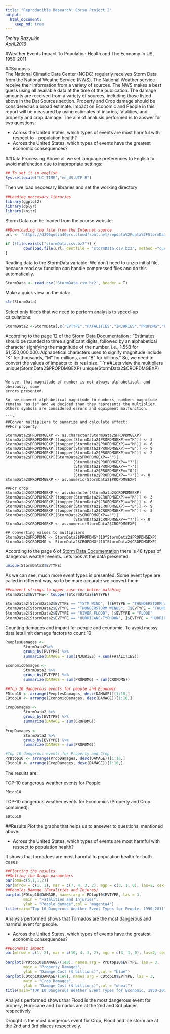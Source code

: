 ```yaml
---
title: "Reproducible Research: Corse Project 2"
output: 
  html_document:
    keep_md: true
---
```


*Dmitry Bazyukin*  
*April,2016*  

#Weather Events Impact To Population Health and The Economy In US, 1950-2011  
  
##Synopsis  
The National Climatic Data Center (NCDC) regularly receives Storm Data from the National Weathe Service (NWS). The National Weather service receive their information from a variety of sources. The NWS makes a best guess using all available data at the time of the publication. The damage amounts are received from a variety of sources, including those listed above in the Dat Sources section. Property and Crop damage should be considered as a broad estimate. Impact on Economic and People in this report will be measured by using estimates of injuries, fatalities, and property and crop damage. The aim of analusis performed is to answer for two questions:

 - Across the United States, which types of events are most harmful with respect to  -  population health?
 - Across the United States, which types of events have the greatest economic consequences?  
 
##Data Processing
Above all we set language preferences to English to avoid malfunction due to inapropriate settings:

```r
## To set it in english
Sys.setlocale("LC_TIME","en_US.UTF-8")
```

Then we load neccesary libraries and set the working directory
```r
##Loading neccesary libraries
library(ggplot2)
library(dplyr)
library(knitr)

```

Storm Data can be loaded from the course website:

```r
##Downloading the file from the Internet source
url <- "https://d396qusza40orc.cloudfront.net/repdata%2Fdata%2FStormData.csv.bz2" 

if (!file.exists("stormData.csv.bz2")) {
        download.file(url, destfile = "stormData.csv.bz2", method ="curl")
}
```

Reading data to the StormData variable. We don't need to unzip initial file, because
read.csv function can handle compressed files and do this automatically.
```r
StormData <- read.csv('StormData.csv.bz2', header = T)
```

Make a quick view on the data:
```r
str(StormData)
```

Select only fileds that we need to perform analysis to speed-up calculations:
```r
StormData2 <-StormData[,c("EVTYPE","FATALITIES","INJURIES","PROPDMG","PROPDMGEXP","CROPDMG","CROPDMGEXP")]
```

According to the page 12 of the [Storm Data Documentation](https://d396qusza40orc.cloudfront.net/repdata%2Fpeer2_doc%2Fpd01016005curr.pdf) :
"Estimates should be rounded to three significant digits, 
followed by an alphabetical character signifying the magnitude of the number,
i.e., 1.55B for $1,550,000,000. Alphabetical characters used to signify 
magnitude include “K” for thousands, “M” for millions, and “B” for billions."
So, we need to convert the values of impacts to its real size.
```r
##Lets view the multipliers
unique(StormData2$PROPDMGEXP)
unique(StormData2$CROPDMGEXP)
```

We see, that magnitude of number is not always alphabetical, and obviously, some
errors presented.

So, we convert alphabetical magnitude to numbers, numbers magnitude remains "as is" and we decided than they represents the multiplier.
Others symbols are considered errors and equipment malfunction.

```r
##Conver multipliers to sumarize and calculate effect:
##For property:

StormData2$PROPDMGEXP <- as.character(StormData2$PROPDMGEXP)
StormData2$PROPDMGEXP[(toupper(StormData2$PROPDMGEXP)=="K")] <- 3
StormData2$PROPDMGEXP[(toupper(StormData2$PROPDMGEXP)=="M")] <- 6
StormData2$PROPDMGEXP[(toupper(StormData2$PROPDMGEXP)=="B")] <- 9
StormData2$PROPDMGEXP[(toupper(StormData2$PROPDMGEXP)=="H")] <- 2
StormData2$PROPDMGEXP[(StormData2$PROPDMGEXP=="")|
                              (StormData2$PROPDMGEXP=="?")|
                              (StormData2$PROPDMGEXP=="-")|
                              (StormData2$PROPDMGEXP=="0")|
                              (StormData2$PROPDMGEXP=="+")] <- 0
StormData2$PROPDMGEXP <- as.numeric(StormData2$PROPDMGEXP)

##For crop:
StormData2$CROPDMGEXP <- as.character(StormData2$CROPDMGEXP)
StormData2$CROPDMGEXP[(toupper(StormData2$CROPDMGEXP)=="K")] <- 3
StormData2$CROPDMGEXP[(toupper(StormData2$CROPDMGEXP)=="M")] <- 6
StormData2$CROPDMGEXP[(toupper(StormData2$CROPDMGEXP)=="B")] <- 9
StormData2$CROPDMGEXP[(toupper(StormData2$CROPDMGEXP)=="H")] <- 2
StormData2$CROPDMGEXP[(StormData2$CROPDMGEXP=="")|
                              (StormData2$CROPDMGEXP=="?")] <- 0
StormData2$CROPDMGEXP <- as.numeric(StormData2$CROPDMGEXP)

## converting values to multipliers
StormData2$PROPDMG <- StormData2$PROPDMG*(10^StormData2$PROPDMGEXP)
StormData2$CROPDMG <- StormData2$CROPDMG*(10^StormData2$CROPDMGEXP)
```

According to the page 6 of  [Storm Data Documentation](https://d396qusza40orc.cloudfront.net/repdata%2Fpeer2_doc%2Fpd01016005curr.pdf) there is 48 types of dangerous 
weather events.
Lets look at the data presented:
```r
unique(StormData2$EVTYPE)
```

As we can see, much more event types is presented.
Some event type are called in different way, so to be more accurate we convert them.
```r
##convert strings to upper case for better matching
StormData2$EVTYPE<- toupper(StormData2$EVTYPE)

StormData2[StormData2$EVTYPE == "TSTM WIND", ]$EVTYPE = "THUNDERSTORM WIND"
StormData2[StormData2$EVTYPE == "THUNDERSTORM WINDS", ]$EVTYPE = "THUNDERSTORM WIND"
StormData2[StormData2$EVTYPE == "RIVER FLOOD", ]$EVTYPE = "FLOOD"
StormData2[StormData2$EVTYPE == "HURRICANE/TYPHOON", ]$EVTYPE = "HURRICANE"
```

Counting damages and impact for people and economic.
To avoid messy data lets limit damage factors to count 10
```r
PeoplesDamages <- 
        StormData2%>%
        group_by(EVTYPE) %>% 
        summarize(DAMAGE = sum(INJURIES) + sum(FATALITIES))

EconomicDamages <-
        StormData2 %>%
        group_by(EVTYPE) %>% 
        summarize(DAMAGE = sum(PROPDMG) + sum(CROPDMG))

##Top 10 dangerous events for people and Economic
PDtop10 <- arrange(PeoplesDamages, desc(DAMAGE))[1:10,]
EDtop10 <- arrange(EconomicDamages, desc(DAMAGE))[1:10,]

CropDamages <-
        StormData2 %>%
        group_by(EVTYPE) %>% 
        summarize(DAMAGE = sum(CROPDMG))

PropDamages <-
        StormData2 %>%
        group_by(EVTYPE) %>% 
        summarize(DAMAGE = sum(PROPDMG))

#Top 10 dangerous events for Property and Crop
PrDtop10 <- arrange(PropDamages, desc(DAMAGE))[1:10,]
CDtop10 <- arrange(CropDamages, desc(DAMAGE))[1:10,]
```

The results are:

TOP-10 dangerous weather events for People:
```r
PDtop10
```

TOP-10 dangerous weather events for Economics (Property and Crop combined):
```r
EDtop10
```

##Results
Plot the graphs that helps us to ansewer to questions, mentioned above:

 * Across the United States, which types of events are most harmful with respect to population health?
 
 It shows that tornadoes are most harmful to population health for both cases

```r
##Plotting the results
##Setting the Graph parameters
par(oma=c(5,1,1,2))
par(mfrow = c(1, 1), mar = c(7, 4, 3, 2), mgp = c(3, 1, 0), las=2, cex = 0.6)
##Peoples Damage (Fatalities and Injures)
barplot(PDtop10$DAMAGE, names.arg = PDtop10$EVTYPE, las = 3,
        main = "Fatalities and Injuries",
        ylab = "People damage",col = "magenta4")
title(main="Top 10 Dangerous Weather Event Types for People, 1950-2011",outer=T)
```

Analysis performed shows that Tornados are the most dangerous and harmful event for people.

 * Across the United States, which types of events have the greatest economic consequences?

```r
##Economic impact
par(mfrow = c(1, 2), mar = c(10, 4, 3, 2), mgp = c(3, 1, 0), las=2, cex = 0.6)

barplot(PrDtop10$DAMAGE/(1e9), names.arg = PrDtop10$EVTYPE, las = 3,
        main = "Property Damages",
        ylab = "Damage Cost ($ billions)",col = "blue")
barplot(CDtop10$DAMAGE/(1e9), names.arg = CDtop10$EVTYPE, las = 3,
        main = "Crop Damages",
        ylab = "Damage Cost ($ billions)",col = "wheat")
title(main="TOP 10 Dangerous Weather Event Types for Economic, 1950-2011",outer=T)
```

Analysis performed shows thar Flood is the most dangerous event for propery, Hurricane and Tornados are at the 2nd and 3rd places respectively.

Drought is the most dangerous event for Crop, Flood and Ice storm are at the 2nd and 3rd places respectively.
